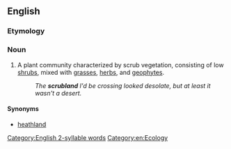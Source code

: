 ==English==

===Etymology===
{{compound|scrub|land|lang=en}}

===Noun===
{{en-noun|~}}
{{wikipedia}}

# A plant community characterized by scrub vegetation, consisting of low [[shrub]]s, mixed with [[grass]]es, [[herb]]s, and [[geophyte]]s.
#: ''The '''scrubland''' I'd be crossing looked desolate, but at least it wasn't a desert.''

====Synonyms====
* [[heathland]]

[[Category:English 2-syllable words]]
[[Category:en:Ecology]]